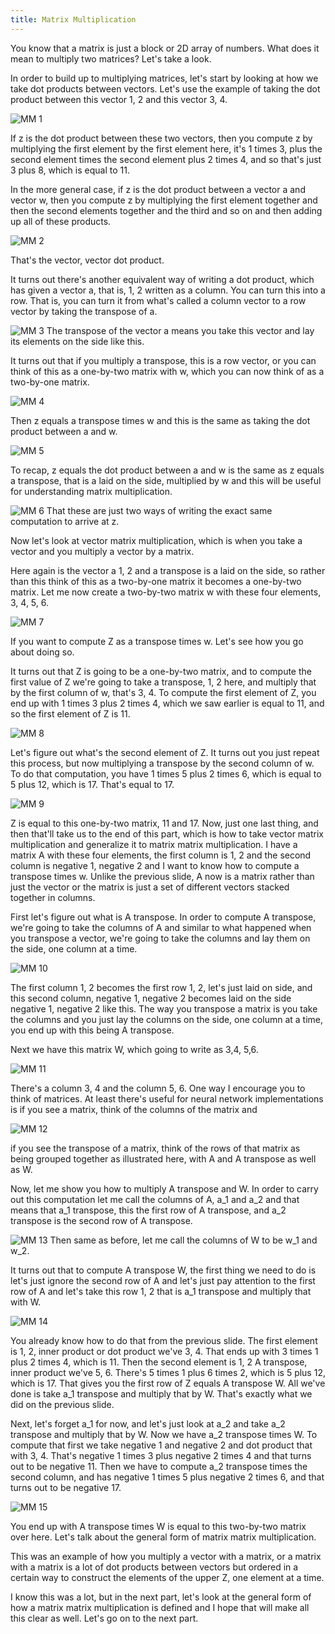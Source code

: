 ```yaml
---
title: Matrix Multiplication
---
```



You know that a matrix is just a block or 2D array of numbers. What does it mean to multiply two matrices? Let's take a look.

In order to build up to multiplying matrices, let's start by looking at how we take dot products between vectors. Let's use the example of taking the dot product between this vector 1, 2 and this vector 3, 4.

![MM 1](/Algs/Vn/MM%20(1).png)

If z is the dot product between these two vectors, then you compute z by multiplying the first element by the first element here, it's 1 times 3, plus the second element times the second element plus 2 times 4, and so that's just 3 plus 8, which is equal to 11.

In the more general case, if z is the dot product between a vector a and vector w, then you compute z by multiplying the first element together and then the second elements together and the third and so on and then adding up all of these products.

![MM 2](/Algs/Vn/MM%20(2).png)

That's the vector, vector dot product.

It turns out there's another equivalent way of writing a dot product, which has given a vector a, that is, 1, 2 written as a column. You can turn this into a row. That is, you can turn it from what's called a column vector to a row vector by taking the transpose of a.

![MM 3](/Algs/Vn/MM%20(3).png)
The transpose of the vector a means you take this vector and lay its elements on the side like this.

It turns out that if you multiply a transpose, this is a row vector, or you can think of this as a one-by-two matrix with w, which you can now think of as a two-by-one matrix.

![MM 4](/Algs/Vn/MM%20(4).png)

Then z equals a transpose times w and this is the same as taking the dot product between a and w.

![MM 5](/Algs/Vn/MM%20(5).png)

To recap, z equals the dot product between a and w is the same as z equals a transpose, that is a laid on the side, multiplied by w and this will be useful for understanding matrix multiplication.

![MM 6](/Algs/Vn/MM%20(6).png)
That these are just two ways of writing the exact same computation to arrive at z.

Now let's look at vector matrix multiplication, which is when you take a vector and you multiply a vector by a matrix. 

Here again is the vector a 1, 2 and a transpose is a laid on the side, so rather than this think of this as a two-by-one matrix it becomes a one-by-two matrix. Let me now create a two-by-two matrix w with these four elements, 3, 4, 5, 6. 

![MM 7](/Algs/Vn/MM%20(7).png)

If you want to compute Z as a transpose times w. Let's see how you go about doing so. 

It turns out that Z is going to be a one-by-two matrix, and to compute the first value of Z we're going to take a transpose, 1, 2 here, and multiply that by the first column of w, that's 3, 4. To compute the first element of Z, you end up with 1 times 3 plus 2 times 4, which we saw earlier is equal to 11, and so the first element of Z is 11. 

![MM 8](/Algs/Vn/MM%20(8).png)

Let's figure out what's the second element of Z. It turns out you just repeat this process, but now multiplying a transpose by the second column of w. To do that computation, you have 1 times 5 plus 2 times 6, which is equal to 5 plus 12, which is 17. That's equal to 17. 

![MM 9](/Algs/Vn/MM%20(9).png)

Z is equal to this one-by-two matrix, 11 and 17. Now, just one last thing, and then that'll take us to the end of this part, which is how to take vector matrix multiplication and generalize it to matrix matrix multiplication. I have a matrix A with these four elements, the first column is 1, 2 and the second column is negative 1, negative 2 and I want to know how to compute a transpose times w. Unlike the previous slide, A now is a matrix rather than just the vector or the matrix is just a set of different vectors stacked together in columns. 

First let's figure out what is A transpose. In order to compute A transpose, we're going to take the columns of A and similar to what happened when you transpose a vector, we're going to take the columns and lay them on the side, one column at a time. 

![MM 10](/Algs/Vn/MM%20(10).png)

The first column 1, 2 becomes the first row 1, 2, let's just laid on side, and this second column, negative 1, negative 2 becomes laid on the side negative 1, negative 2 like this. The way you transpose a matrix is you take the columns and you just lay the columns on the side, one column at a time, you end up with this being A transpose. 

Next we have this matrix W, which going to write as 3,4, 5,6. 

![MM 11](/Algs/Vn/MM%20(11).png)

There's a column 3, 4 and the column 5, 6. One way I encourage you to think of matrices. At least there's useful for neural network implementations is if you see a matrix, think of the columns of the matrix and

![MM 12](/Algs/Vn/MM%20(12).png)

if you see the transpose of a matrix, think of the rows of that matrix as being grouped together as illustrated here, with A and A transpose as well as W. 

Now, let me show you how to multiply A transpose and W. In order to carry out this computation let me call the columns of A, a_1 and a_2 and that means that a_1 transpose, this the first row of A transpose, and a_2 transpose is the second row of A transpose. 

![MM 13](/Algs/Vn/MM%20(13).png)
Then same as before, let me call the columns of W to be w_1 and w_2. 

It turns out that to compute A transpose W, the first thing we need to do is let's just ignore the second row of A and let's just pay attention to the first row of A and let's take this row 1, 2 that is a_1 transpose and multiply that with W. 

![MM 14](/Algs/Vn/MM%20(14).png)

You already know how to do that from the previous slide. The first element is 1, 2, inner product or dot product we've 3, 4. That ends up with 3 times 1 plus 2 times 4, which is 11. Then the second element is 1, 2 A transpose, inner product we've 5, 6. There's 5 times 1 plus 6 times 2, which is 5 plus 12, which is 17. That gives you the first row of Z equals A transpose W. All we've done is take a_1 transpose and multiply that by W. That's exactly what we did on the previous slide. 

Next, let's forget a_1 for now, and let's just look at a_2 and take a_2 transpose and multiply that by W. Now we have a_2 transpose times W. To compute that first we take negative 1 and negative 2 and dot product that with 3, 4. That's negative 1 times 3 plus negative 2 times 4 and that turns out to be negative 11. Then we have to compute a_2 transpose times the second column, and has negative 1 times 5 plus negative 2 times 6, and that turns out to be negative 17. 

![MM 15](/Algs/Vn/MM%20(15).png)

You end up with A transpose times W is equal to this two-by-two matrix over here. Let's talk about the general form of matrix matrix multiplication. 

This was an example of how you multiply a vector with a matrix, or a matrix with a matrix is a lot of dot products between vectors but ordered in a certain way to construct the elements of the upper Z, one element at a time. 

I know this was a lot, but in the next part, let's look at the general form of how a matrix matrix multiplication is defined and I hope that will make all this clear as well. Let's go on to the next part.
